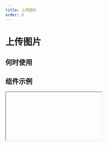```yaml
---
title: 上传图片
order: 8
---
```


# 上传图片

## 何时使用

## 组件示例

<Iframe url="https://pre-yida-performance3.alibaba-inc.com/developer/image-field-v2?isRenderNav=false" />

## 组件属性
<!-- 
| 属性名 | 属性code | 类型 | 数据示例 | 动态属性 | 备注 |
| :--- | :--- | :--- | :--- | :--- | :--- | -->
<!-- | 标题 | label | String | '标题' | 是 |  |
| 值 | fieldData | Object | {value: [{ url: 'xxx', name: 'xx'}]} | 是 |  |
| 标题位置 | labelAlign | String | “left” | 否 | 可选值：“left”,”top” |
| 标题宽度 | labelColSpan | Number | 4 | 否 |  |
| 标题偏移 | labelColOffset | Number  | 0 | 否 |  |
| 内容宽度 | wrapperColSpan | Number  | 0 | 否 |  |
| 内容偏移 | wrapperColOffset | Number  | 0 | 否 |  |
| 标题对齐 | labelTextAlign | String | “left” | 否 | 可选值：“left”,”right' |
| 描述信息 | tips | String | '这是一段描述信息' | 否 |  |
| 尺寸 | size | String | “small” | 否 | 可选值：“small”,”medium”,'large' |
| 状态 | behavior | String | {fieldBehavior: 'NORMAL'} | 是 | fieldBehavior 可选值：'NORMAL','DISABLED','READONLY','HIDDEN' |
| 校验 | validation | Array | [{type:'required'}] | 是 | 可选值：{type:'required'}, {type: 'customValidate', message: '请选择今日之前的日期', param: 'function validateRule(value) { return value <= new Date().getTime(); }'} | -->
<!-- | 上传类型 | type | String | 'normal' |否|可选值 'normal', 'card', 'drag'|
|上传列表样式|listType|String| 'normal' |否|可选值 'normal', 'card', 'drag'| -->
<!-- |按钮内容|buttonText|String|'上传图片'|否||
|按钮尺寸|buttonSize|String|'medium'|否|可选值 'small','medium','large'|
|按钮类型|buttonType|String|'primary'|否|可选值 'primary','secondary','normal'|
|多选|multiple|Boolean|false|否||
|上传超时|timeout|Number|''|否||
|接口地址|url|String|''|否|可在 VM 中通过 globalProps 统一配置|
|name|name|String|''|否|上传时发送给服务端的 name|
|额外参数|data|Object|{}|否|上传可附带的额外参数|
|上传前处理函数 | beforeUpload | Function | function(file, options){ return true } | 否 |  | -->


<AttrTable dataSource={[
{
  attr: '标题',
  code: 'label',
  type: 'String',
  demo: '标题',
  dafault:'',
  desc: ''
},{
  attr: '值',
  code: 'fieldData',
  type: 'Object',
  demo: '{value: [{ url: "xxx", name: "xx"}]}',
  dafault:'',
  desc: ''
},{
  attr: '标题位置',
  code: 'labelAlign',
  type: 'String',
  demo: '“left”',
  dafault:'',
  desc: '可选值：“left”,”top”'
},
{
  attr: '标题宽度',
  code: 'labelColSpan',
  type: 'Number',
  demo: '4',
  dafault:'',
  desc: ''
},
{
  attr: '标题偏移',
  code: 'labelColOffset',
  type: 'Number',
  demo: '0',
  dafault:'',
  desc: ''
},
{
  attr: '内容宽度',
  code: 'wrapperColSpan',
  type: 'Number',
  demo: '0',
  dafault:'',
  desc: ''
},
{
  attr: '内容偏移',
  code: 'wrapperColOffset',
  type: 'Number',
  demo: '0',
  dafault:'',
  desc: ''
},
{
  attr: '标题对齐',
  code: 'labelTextAlign',
  type: 'String',
  demo: '“left”',
  dafault:'',
  desc: '可选值：“left”,”right"'
},
{
  attr: '描述信息',
  code: 'tips',
  type: 'String',
  demo: '这是一段描述信息',
  dafault:'',
  desc: ''
},
{
  attr: '尺寸',
  code: 'size',
  type: 'String',
  demo: '“small”',
  dafault:'',
  desc: '可选值：“small”,”medium”,"large"'
},
{
  attr: '状态',
  code: 'behavior',
  type: 'String',
  demo: '{fieldBehavior: "NORMAL"}',
  dafault:'',
  desc: 'fieldBehavior 可选值："NORMAL","DISABLED","READONLY","HIDDEN"'
},
{
  attr: '校验',
  code: 'validation',
  type: 'Array',
  demo: '[{type:"required"}] ',
  dafault:'',
  desc: "'可选值：{type:'required'}, {type: 'customValidate', message: '请选择今日之前的日期', param: 'function validateRule(value) { return value <= new Date().getTime(); }'} "
},{
  attr: '上传类型',
  code: 'type',
  type: 'String',
  demo: "'normal' ",
  dafault:'',
  desc: "'可选值 'normal', 'card', 'drag''"
},{
  attr: '上传列表样式',
  code: 'listType',
  type: 'String',
  demo: 'normal',
  dafault:'',
  desc: "'可选值 'normal', 'card', 'drag''"
},{
  attr: '按钮内容',
  code: 'buttonText',
  type: 'String',
  demo: '上传图片',
  dafault:'',
  desc: ''
},{
  attr: '按钮尺寸',
  code: 'buttonSize',
  type: 'String',
  demo: 'medium',
  dafault:'',
  desc: "'可选值 'small','medium','large''"
},
{
  attr: '按钮类型',
  code: 'buttonType',
  type: 'String',
  demo: 'primary',
  dafault:'',
  desc: "'可选值 'primary','secondary','normal''"
},
{
  attr: '多选',
  code: 'multiple',
  type: 'Boolean',
  demo: 'false',
  dafault:'',
  desc: ''
},{
  attr: '上传超时',
  code: 'timeout',
  type: 'Number',
  demo: '',
  dafault:'',
  desc: ''
},{
  attr: '接口地址',
  code: 'url',
  type: 'String',
  demo: '',
  dafault:'',
  desc: '可在 VM 中通过 globalProps 统一配置'
},{
  attr: 'name',
  code: 'name',
  type: 'String',
  demo: '',
  dafault:'',
  desc: '上传时发送给服务端的 name'
},{
  attr: '额外参数',
  code: 'data',
  type: 'Object',
  demo: 'false',
  dafault:'',
  desc: '上传可附带的额外参数'
},{
  attr: '上传前处理函数',
  code: 'beforeUpload',
  type: 'Function',
  demo: 'false',
  dafault:'',
  desc: 'function(file, options){ return true } '
},
{
  attr: '数据处理',
  code: 'formatter',
  type: 'Function',
  demo: 'false',
  dafault:'',
  desc: ''
},
{
  attr: '最大上传附件个数',
  code: 'limit',
  type: 'Number',
  demo: 'false',
  dafault:'',
  desc: ''
},
{
  attr: '是否允许请求携带cookie',
  code: 'withCredentials',
  type: 'Boolean',
  demo: 'false',
  dafault:'',
  desc: ''
},
{
  attr: '自动上传',
  code: 'autoUpload',
  type: 'Boolean',
  demo: 'false',
  dafault:'',
  desc: ''
},
{
  attr: '上传附件类型',
  code: 'accept',
  type: 'String',
  demo: 'false',
  dafault:'',
  desc: '例如：.pdf, .doc,'
},
{
  attr: '值发生改变事件',
  code: 'onChange',
  type: 'Function',
  demo: 'function(value){ console.log(value); }',
  dafault:'',
  desc: ''
},
{
  attr: '上传中',
  code: 'onProgress',
  type: 'Function',
  demo: 'function onSuccess(file, value) {console.log(onSuccess, file, value);} ',
  dafault:'',
  desc: ''
},
{
  attr: '上传成功回调函数',
  code: 'onSuccess',
  type: 'Function',
  demo: 'function onSuccess(file, value) {console.log(onSuccess, file, value);} ',
  dafault:'',
  desc: ''
},
{
  attr: '上传失败',
  code: 'onError',
  type: 'Function',
  demo: 'function onSuccess(file, value) {console.log(onError, file, value);} ',
  dafault:'',
  desc: ''
},
{
  attr: '选择文件',
  code: 'onSelect',
  type: 'Function',
  demo: 'function onSuccess(file, value) {console.log(onSelect);}',
  dafault:'',
  desc: ''
},
{
  attr: '点击移除',
  code: 'onRemove',
  type: 'Function',
  demo: 'function onSuccess(file, value) {console.log(onCancel);} ',
  dafault:'',
  desc: ''
},
{
  attr: '取消上传',
  code: 'onCancel',
  type: 'Function',
  demo: 'function onSuccess(file, value) {console.log(onRemove, file);} ',
  dafault:'',
  desc: ''
},
{
  attr: '拖拽经过',
  code: 'onDragOver',
  type: 'Function',
  demo: "function onDragOver() { console.log('onDragOver');}",
  dafault:'',
  desc: ''
},
{
  attr: '拖拽离开',
  code: 'onDragLeave',
  type: 'Function',
  demo: "function onDrop() { console.log('onDrop');}",
  dafault:'',
  desc: ''
},
{
  attr: '拖拽完成',
  code: 'onCancel',
  type: 'Function',
  demo: "'function onDrop() { console.log('onDrop');}'",
  dafault:'',
  desc: ''
},
]}
/>